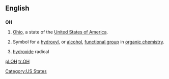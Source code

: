 ==English==

==={{abbreviation}}===
'''OH'''

# [[Ohio]], a state of the [[United States of America]].
# {{organic chemistry}} Symbol for a [[hydroxyl]], or [[alcohol]], [[functional group]] in [[organic chemistry]].
# {{inorganic chemistry}} [[hydroxide]] radical

[[Category:US States]]

[[pl:OH]]
[[tr:OH]]